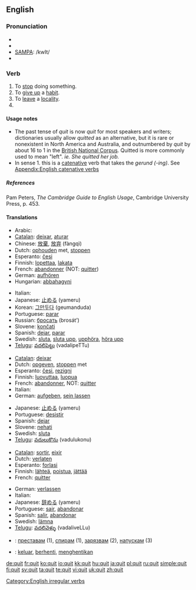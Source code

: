 {{see|quít}}
==English==

===Pronunciation===
* {{enPR|/kwĭt/}}
* {{IPA|/kwɪt/}}
* [[w:SAMPA|SAMPA]]: /kwIt/
* {{audio|en-us-quit.ogg|Audio (US)}}

===Verb===
{{en-verb|quits|quitting|'''quit''' ''or'' '''[[quitted]]'''}}

# To [[stop]] doing something.
# To [[give up]] a [[habit]].
# To [[leave]] a [[locality]].
# {{past of|[[quit]]}}

====Usage notes====
* The past tense of ''quit'' is now ''quit'' for most speakers and writers; dictionaries usually allow ''quitted'' as an alternative, but it is rare or nonexistent in North America and Australia, and outnumbered by ''quit'' by about 16 to 1 in the [http://www.natcorp.ox.ac.uk/ British National Corpus].  Quitted is more commonly used to mean "left". ''ie. She quitted her job.''
* In sense 1. this is a [[catenative]] verb that takes the ''gerund (-ing)''. See [[Appendix:English catenative verbs]]

=====References=====
Pam Peters, ''The Cambridge Guide to English Usage'', Cambridge University Press, p. 453.

====Translations====
{{trans-top|to stop doing something}}
* Arabic: {{Arab|[[تخلى عن]]}} {{IPAchar|(taxálla ʕan)}}
* [[Catalan]]: [[deixar]], [[aturar]]
* Chinese: [[放棄]], [[放弃]] (fàngqì)
* Dutch: [[ophouden]] met, [[stoppen]]
* Esperanto: [[ĉesi]]
* Finnish: [[lopettaa]], [[lakata]]
* French: [[abandonner]] (NOT: [[quitter]])
* German: [[aufhören]]
* Hungarian: [[abbahagyni]]
{{trans-mid}}
* Italian: {{t|it|smettere}}
* Japanese: [[止める]] (yameru)
* Korean: [[그만두다]] (geumanduda)
* Portuguese: [[parar]]
* Russian: [[бросать]] (brosát’)
* Slovene: [[končati]]
* Spanish: [[dejar]], [[parar]]
* Swedish: [[sluta]], [[sluta upp]], [[upphöra]], [[höra upp]]
* [[Telugu]]: [[వదలిపెట్టు]] (vadalipeTTu)
{{trans-bottom}}

{{trans-top|to give up a habit}}
* [[Catalan]]: [[deixar]]
* Dutch: [[opgeven]], [[stoppen]] met
* Esperanto: [[ĉesi]], [[rezigni]]
* Finnish: [[luovuttaa]], [[luopua]]
* French: [[abandonner]], NOT: [[quitter]]
* Italian: {{t|it|abbandonare}}
* German: [[aufgeben]], [[sein lassen]]
{{trans-mid}}
* Japanese: [[止める]] (yameru)
* Portuguese: [[desistir]]
* Spanish: [[dejar]]
* Slovene: [[nehati]]
* Swedish: [[sluta]]
* [[Telugu]]: [[వదులుకొను]] (vadulukonu)
{{trans-bottom}}

{{trans-top|to leave a locality}}
* [[Catalan]]: [[sortir]], [[eixir]]
* Dutch: [[verlaten]]
* Esperanto: [[forlasi]]
* Finnish: [[lähteä]], [[poistua]], [[jättää]]
* French: [[quitter]]
{{trans-mid}}
* German: [[verlassen]]
* Italian: {{t|it|lasciare}}
* Japanese: [[辞める]] (yameru)
* Portuguese: [[sair]], [[abandonar]]
* Spanish: [[salir]], [[abandonar]]
* Swedish: [[lämna]]
* [[Telugu]]: [[వదలివెళ్ళు]] (vadaliveLLu)
{{trans-bottom}}

{{checktrans}}
{{trans-top|Translations to be checked}}
* {{ttbc|Bulgarian}}: [[преставам]] (1), [[спирам]] (1), [[зарязвам]] (2), [[напускам]] (3)
{{trans-mid}}
* {{ttbc|Indonesian}}: [[keluar]], [[henti|berhenti]], [[henti|menghentikan]]
{{trans-bottom}}

[[Category:English irregular verbs]]

[[de:quit]]
[[fr:quit]]
[[ko:quit]]
[[io:quit]]
[[kk:quit]]
[[hu:quit]]
[[ja:quit]]
[[pl:quit]]
[[ru:quit]]
[[simple:quit]]
[[fi:quit]]
[[sv:quit]]
[[ta:quit]]
[[te:quit]]
[[vi:quit]]
[[uk:quit]]
[[zh:quit]]